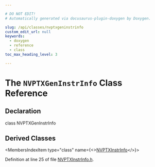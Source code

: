```yaml
---

# DO NOT EDIT!
# Automatically generated via docusaurus-plugin-doxygen by Doxygen.

slug: /api/classes/nvptxgeninstrinfo
custom_edit_url: null
keywords:
  - doxygen
  - reference
  - class
toc_max_heading_level: 3

---
```





# The `NVPTXGenInstrInfo` Class Reference

<DoxygenPage pluginConfig={pluginConfig}>



## Declaration

<CodeBlock>class NVPTXGenInstrInfo</CodeBlock>

## Derived Classes

<MembersIndex>

<MembersIndexItem
  type="class"
  name={<><a href="/docs/api/classes/llvm/nvptxinstrinfo">NVPTXInstrInfo</a></>}>
</MembersIndexItem>

</MembersIndex>


Definition at line 25 of file <a href="/docs/api/files/lib/lib/target/lib/target/nvptx/nvptxinstrinfo-h">NVPTXInstrInfo.h</a>.

</DoxygenPage>
